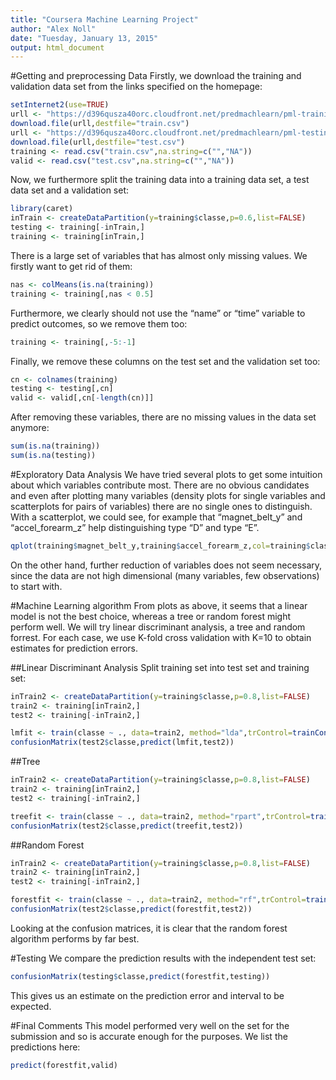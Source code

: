 ```yaml
---
title: "Coursera Machine Learning Project"
author: "Alex Noll"
date: "Tuesday, January 13, 2015"
output: html_document
---
```


#Getting and preprocessing Data
Firstly, we download the training and validation data set from the links specified on the homepage:
```r
setInternet2(use=TRUE)
urll <- "https://d396qusza40orc.cloudfront.net/predmachlearn/pml-training.csv"
download.file(urll,destfile="train.csv")
urll <- "https://d396qusza40orc.cloudfront.net/predmachlearn/pml-testing.csv"
download.file(urll,destfile="test.csv")
training <- read.csv("train.csv",na.string=c("","NA"))
valid <- read.csv("test.csv",na.string=c("","NA"))
```

Now, we furthermore split the training data into a training data set, a test data set and a validation set:
```r
library(caret)
inTrain <- createDataPartition(y=training$classe,p=0.6,list=FALSE)
testing <- training[-inTrain,]
training <- training[inTrain,]
```

There is a large set of variables that has almost only missing values. We firstly want to get rid of them:
```r
nas <- colMeans(is.na(training))
training <- training[,nas < 0.5]
```

Furthermore, we clearly should not use the "name" or "time" variable to predict outcomes, so we remove them too:
```r
training <- training[,-5:-1]
```

Finally, we remove these columns on the test set and the validation set too:
```r
cn <- colnames(training)
testing <- testing[,cn]
valid <- valid[,cn[-length(cn)]]
```

After removing these variables, there are no missing values in the data set anymore:
```r
sum(is.na(training))
sum(is.na(testing))
```

#Exploratory Data Analysis
We have tried several plots to get some intuition about which variables contribute most. There are no obvious candidates and even after plotting many variables (density plots for single variables and scatterplots for pairs of variables) there are no single ones to distinguish. With a scatterplot, we could see, for example that "magnet_belt_y" and "accel_forearm_z" help distinguishing type "D" and type "E".
```r
qplot(training$magnet_belt_y,training$accel_forearm_z,col=training$classe,alpha=.0001)
```

On the other hand, further reduction of variables does not seem necessary, since the data are not high dimensional (many variables, few observations) to start with.  

#Machine Learning algorithm
From plots as above, it seems that a linear model is not the best choice, whereas a tree or random forest might perform well. We will try linear discriminant analysis, a tree and random forrest. For each case, we use K-fold cross validation with K=10 to obtain estimates for prediction errors. 

##Linear Discriminant Analysis
Split training set into test set and training set:
```r
inTrain2 <- createDataPartition(y=training$classe,p=0.8,list=FALSE)
train2 <- training[inTrain2,]
test2 <- training[-inTrain2,]
```

```r
lmfit <- train(classe ~ ., data=train2, method="lda",trControl=trainControl(method="cv",number=10))
confusionMatrix(test2$classe,predict(lmfit,test2))
```

##Tree
```r
inTrain2 <- createDataPartition(y=training$classe,p=0.8,list=FALSE)
train2 <- training[inTrain2,]
test2 <- training[-inTrain2,]
```

```r
treefit <- train(classe ~ ., data=train2, method="rpart",trControl=trainControl(method="cv",number=10))
confusionMatrix(test2$classe,predict(treefit,test2))
```

##Random Forest
```r
inTrain2 <- createDataPartition(y=training$classe,p=0.8,list=FALSE)
train2 <- training[inTrain2,]
test2 <- training[-inTrain2,]
```

```r
forestfit <- train(classe ~ ., data=train2, method="rf",trControl=trainControl(method="cv",number=10))
confusionMatrix(test2$classe,predict(forestfit,test2))
```

Looking at the confusion matrices, it is clear that the random forest algorithm performs by far best.

#Testing
We compare the prediction results with the independent test set:
```r
confusionMatrix(testing$classe,predict(forestfit,testing))
```

This gives us an estimate on the prediction error and interval to be expected.

#Final Comments
This model performed very well on the set for the submission and so is accurate enough for the purposes.  We list the predictions here:
```r
predict(forestfit,valid)
```